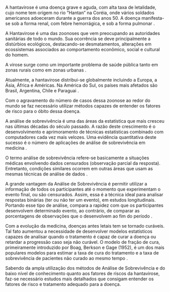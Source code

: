 A hantavirose é uma doença grave e aguda, com alta taxa de letalidade, cujo nome tem origem no rio “Hantan” na Coréia, onde vários soldados americanos adoeceram durante a guerra dos anos 50. A doença manifesta-se sob a forma renal, com febre hemorrágica, e sob a forma pulmonar \cite{ambienteBrasil}.

A Hantavirose é uma das zoonoses que vem preocupando as autoridades sanitárias de todo o mundo. Sua ocorrência se deve principalmente a distúrbios ecológicos, destacando-se desmatamentos, alterações em ecossistemas associados ao comportamento econômico, social e cultural do homem. 

A virose surge como um importante problema de saúde pública tanto em zonas rurais como em zonas urbanas \cite{ambienteBrasil}.

Atualmente, a hantavirose distribui-se globalmente incluindo a Europa, a Ásia, África e Américas. Na América do Sul, os países mais afetados são Brasil, Argentina, Chile e Paraguai \cite{Kruger2015}.

Com o agravamento do número de casos dessa zoonose ao redor do mundo se faz necessário utilizar métodos capazes de entender os fatores de risco para o óbito dessa doença.

A análise de sobrevivência é uma das áreas da estatística que mais cresceu nas últimas décadas do século passado. A razão deste crescimento é o desenvolvimento e aprimoramento de técnicas estatísticas combinado com computadores cada vez mais velozes. Uma evidência quantitativa deste sucesso é o número de aplicações de análise de sobrevivência em medicina \cite{book}.

O termo análise de sobrevivência refere-se basicamente a situações médicas envolvendo dados censurados (observação parcial da resposta). Entretanto, condições similares ocorrem em outras áreas que usam as mesmas técnicas de análise de dados \cite{book}.

A grande vantagem da Análise de Sobrevivência é permitir utilizar a informação de todos os participantes até o momento que experimentam o evento final, ou são censurados. Assim, essa é a técnica ideal para analisar respostas binárias (ter ou não ter um evento), em estudos longitudinais. Portando esse tipo de análise, compara a rapidez com que os participantes desenvolvem determinado evento, ao contrário, de comparar as porcentagens de observações que o desenvolvem ao fim do período \cite{Botelho}.

Com a evolução da medicina, doenças antes letais tem se tornado curáveis. Tal fato aumentou a necessidade de desenvolver modelos estatísticos capazes de analisar quando o tratamento é capaz de curar a doença ou retardar a progressão caso seja não curável. O modelo de fração de cura, primeiramente introduzido por Boag, Berkson e Gage (1952), é um dos mais populares modelos para estimar a taxa de cura do tratamento e a taxa de sobrevivência de pacientes não curado ao mesmo tempo \cite{Cai2012}.

Sabendo da ampla utilização dos métodos de Análise de Sobrevivência e do baixo nível de conhecimento quanto aos fatores de riscos da hantavirose, faz-se necessário estudos mais detalhados que consigam entender os fatores de risco e tratamento adequado para a doença.